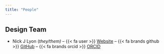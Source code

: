 ```yaml
---
title: "People"
---
```


## Design Team



- Nick J Lyon (_they/them)_ -- {{< fa user >}} [Website](https://njlyon0.github.io/) -- {{< fa brands github >}} [GitHub](https://github.com/njlyon0) -- {{< fa brands orcid >}} [ORCID](https://orcid.org/0000-0003-3905-1078)




